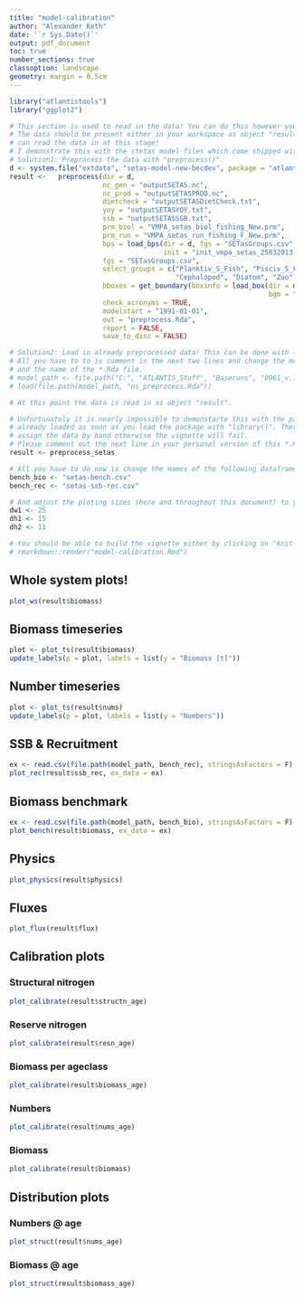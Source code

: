 ```yaml
---
title: "model-calibration"
author: "Alexander Keth"
date: '`r Sys.Date()`'
output: pdf_document
toc: true
number_sections: true
classoption: landscape
geometry: margin = 0.5cm
---
```


```r
library("atlantistools")
library("ggplot2")

# This section is used to read in the data! You can do this however you like.
# The data should be present either in your workspace as object "result" or you
# can read the data in at this stage!
# I demonstrate this with the stetas model files which come shipped with the package!
# Solution1: Preprocess the data with "preprocess()".
d <- system.file("extdata", "setas-model-new-becdev", package = "atlantistools")
result <-   preprocess(dir = d,
                       nc_gen = "outputSETAS.nc",
                       nc_prod = "outputSETASPROD.nc",
                       dietcheck = "outputSETASDietCheck.txt",
                       yoy = "outputSETASYOY.txt",
                       ssb = "outputSETASSSB.txt",
                       prm_biol = "VMPA_setas_biol_fishing_New.prm",
                       prm_run = "VMPA_setas_run_fishing_F_New.prm",
                       bps = load_bps(dir = d, fgs = "SETasGroups.csv", 
                                      init = "init_vmpa_setas_25032013.nc"),
                       fgs = "SETasGroups.csv",
                       select_groups = c("Planktiv_S_Fish", "Pisciv_S_Fish", 
                                         "Cephalopod", "Diatom", "Zoo"),
                       bboxes = get_boundary(boxinfo = load_box(dir = d, 
                                                                bgm = "VMPA_setas.bgm")),
                       check_acronyms = TRUE,
                       modelstart = "1991-01-01",
                       out = "preprocess.Rda",
                       report = FALSE,
                       save_to_disc = FALSE)

# Solution2: Load in already preprocessed data! This can be done with load():
# All you have to to is comment in the next two lines and change the model_path object
# and the name of the *.Rda file.
# model_path <- file.path("C:", "ATLANTIS_Stuff", "Baseruns", "0961_v.11.0.0_ATLANTIS_NS")
# load(file.path(model_path, "ns_preprocess.Rda"))

# At this point the data is read in as object "result".

# Unfortunately it is nearly impossible to demonstarte this with the package itself because the data is 
# already loaded as soon as you load the package with "library()". Therefore I have to 
# assign the data by hand otherwise the vignette will fail.
# Please comment out the next line in your personal version of this *.Rmd file.
result <- preprocess_setas

# All you have to do now is change the names of the following dataframes.
bench_bio <- "setas-bench.csv"
bench_rec <- "setas-ssb-rec.csv"

# And adjust the ploting sizes (here and throughout this document) to your likings.
dw1 <- 25
dh1 <- 15
dh2 <- 11

# You should be able to build the vignette either by clicking on "Knit-PDF" or with
# rmarkdown::render("model-calibration.Rmd")
```

\newpage

## Whole system plots!
```r
plot_ws(result$biomass)
```

\newpage

## Biomass timeseries
```r
plot <- plot_ts(result$biomass)
update_labels(p = plot, labels = list(y = "Biomass [t]"))
```

\newpage

## Number timeseries
```r
plot <- plot_ts(result$nums)
update_labels(p = plot, labels = list(y = "Numbers"))
```

\newpage

## SSB & Recruitment
```r
ex <- read.csv(file.path(model_path, bench_rec), stringsAsFactors = F)
plot_rec(result$ssb_rec, ex_data = ex)
```

\newpage

## Biomass benchmark
```r
ex <- read.csv(file.path(model_path, bench_bio), stringsAsFactors = F)
plot_bench(result$biomass, ex_data = ex)

```

\newpage

## Physics
```r
plot_physics(result$physics)
```

\newpage

## Fluxes
```r
plot_flux(result$flux)
```

\newpage

## Calibration plots
### Structural nitrogen
```r
plot_calibrate(result$structn_age)
```

\newpage

### Reserve nitrogen
```r
plot_calibrate(result$resn_age)
```

\newpage

### Biomass per ageclass
```r
plot_calibrate(result$biomass_age)
```

\newpage

### Numbers
```r
plot_calibrate(result$nums_age)
```


\newpage

### Biomass
```r
plot_calibrate(result$biomass)
```

\newpage

## Distribution plots
### Numbers @ age
```r
plot_struct(result$nums_age)
```

\newpage

### Biomass @ age
```r
plot_struct(result$biomass_age)
```

